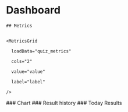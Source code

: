 # Dashboard

<Grid cols="1" className="py-4">

  <Card>

    ## Metrics


    <MetricsGrid

      loadData="quiz_metrics"

      cols="2"

      value="value"

      label="label"

    />

  </Card>

</Grid>

<Grid cols="1" className="py-4">
  <Card>
    ### Chart
    <Embed
      loadData="metrics_learned_words"
      height={500}
      width={1000}
    />
  </Card>
</Grid>

<Grid cols="2" className="py-4">
  <Card>
    ### Result history
    <Embed
      loadData="metrics_quiz_results_by_day"
      height={500}
      width={500}
    />
  </Card>
  <Card>
    ### Today Results
    <Embed
      loadData="metrics_quiz_today_results"
      height={500}
    />
  </Card>
</Grid>
